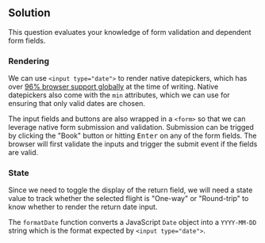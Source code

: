 ## Solution

This question evaluates your knowledge of form validation and dependent form fields.

### Rendering

We can use `<input type="date">` to render native datepickers, which has over [96% browser support globally](https://caniuse.com/?search=input%20date) at the time of writing. Native datepickers also come with the `min` attributes, which we can use for ensuring that only valid dates are chosen.

The input fields and buttons are also wrapped in a `<form>` so that we can leverage native form submission and validation. Submission can be trigged by clicking the "Book" button or hitting <kbd>Enter</kbd> on any of the form fields. The browser will first validate the inputs and trigger the submit event if the fields are valid.

### State

Since we need to toggle the display of the return field, we will need a state value to track whether the selected flight is "One-way" or "Round-trip" to know whether to render the return date input.

The `formatDate` function converts a JavaScript `Date` object into a `YYYY-MM-DD` string which is the format expected by `<input type="date">`.
